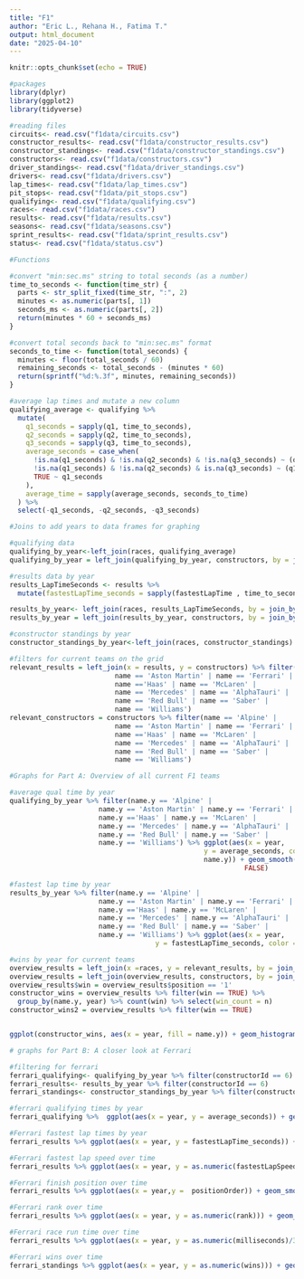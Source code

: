 ```yaml
---
title: "F1"
author: "Eric L., Rehana H., Fatima T."
output: html_document
date: "2025-04-10"
---
```


```r
knitr::opts_chunk$set(echo = TRUE)
```


```r
#packages
library(dplyr)
library(ggplot2)
library(tidyverse)
```

```r
#reading files
circuits<- read.csv("f1data/circuits.csv")
constructor_results<- read.csv("f1data/constructor_results.csv")
constructor_standings<- read.csv("f1data/constructor_standings.csv")
constructors<- read.csv("f1data/constructors.csv")
driver_standings<- read.csv("f1data/driver_standings.csv")
drivers<- read.csv("f1data/drivers.csv")
lap_times<- read.csv("f1data/lap_times.csv")
pit_stops<- read.csv("f1data/pit_stops.csv")
qualifying<- read.csv("f1data/qualifying.csv")
races<- read.csv("f1data/races.csv")
results<- read.csv("f1data/results.csv")
seasons<- read.csv("f1data/seasons.csv")
sprint_results<- read.csv("f1data/sprint_results.csv")
status<- read.csv("f1data/status.csv")

```


```r
#Functions

#convert "min:sec.ms" string to total seconds (as a number)
time_to_seconds <- function(time_str) {
  parts <- str_split_fixed(time_str, ":", 2)
  minutes <- as.numeric(parts[, 1])
  seconds_ms <- as.numeric(parts[, 2])
  return(minutes * 60 + seconds_ms)
}

#convert total seconds back to "min:sec.ms" format
seconds_to_time <- function(total_seconds) {
  minutes <- floor(total_seconds / 60)
  remaining_seconds <- total_seconds - (minutes * 60)
  return(sprintf("%d:%.3f", minutes, remaining_seconds))
}

#average lap times and mutate a new column
qualifying_average <- qualifying %>%
  mutate(
    q1_seconds = sapply(q1, time_to_seconds),
    q2_seconds = sapply(q2, time_to_seconds),
    q3_seconds = sapply(q3, time_to_seconds),
    average_seconds = case_when(
      !is.na(q1_seconds) & !is.na(q2_seconds) & !is.na(q3_seconds) ~ (q1_seconds + q2_seconds + q3_seconds) / 3,
      !is.na(q1_seconds) & !is.na(q2_seconds) & is.na(q3_seconds) ~ (q1_seconds + q2_seconds) / 2,
      TRUE ~ q1_seconds 
    ),
    average_time = sapply(average_seconds, seconds_to_time)
  ) %>%
  select(-q1_seconds, -q2_seconds, -q3_seconds)
```


```r
#Joins to add years to data frames for graphing

#qualifying data
qualifying_by_year<-left_join(races, qualifying_average) 
qualifying_by_year = left_join(qualifying_by_year, constructors, by = join_by(constructorId))

#results data by year
results_LapTimeSeconds <- results %>%
  mutate(fastestLapTime_seconds = sapply(fastestLapTime , time_to_seconds))

results_by_year<- left_join(races, results_LapTimeSeconds, by = join_by(raceId))
results_by_year = left_join(results_by_year, constructors, by = join_by(constructorId))

#constructor standings by year
constructor_standings_by_year<-left_join(races, constructor_standings)
```

```r
#filters for current teams on the grid
relevant_results = left_join(x = results, y = constructors) %>% filter(name == 'Alpine' | 
                          name == 'Aston Martin' | name == 'Ferrari' | 
                          name =='Haas' | name == 'McLaren' | 
                          name == 'Mercedes' | name == 'AlphaTauri' |
                          name == 'Red Bull' | name == 'Saber' |
                          name == 'Williams')
relevant_constructors = constructors %>% filter(name == 'Alpine' | 
                          name == 'Aston Martin' | name == 'Ferrari' | 
                          name =='Haas' | name == 'McLaren' | 
                          name == 'Mercedes' | name == 'AlphaTauri' |
                          name == 'Red Bull' | name == 'Saber' |
                          name == 'Williams')

```

```r
#Graphs for Part A: Overview of all current F1 teams

#average qual time by year
qualifying_by_year %>% filter(name.y == 'Alpine' | 
                      name.y == 'Aston Martin' | name.y == 'Ferrari' | 
                      name.y =='Haas' | name.y == 'McLaren' | 
                      name.y == 'Mercedes' | name.y == 'AlphaTauri' |
                      name.y == 'Red Bull' | name.y == 'Saber' |
                      name.y == 'Williams') %>% ggplot(aes(x = year,
                                                y = average_seconds, color = 
                                                name.y)) + geom_smooth(se = 
                                                          FALSE)

#fastest lap time by year
results_by_year %>% filter(name.y == 'Alpine' | 
                      name.y == 'Aston Martin' | name.y == 'Ferrari' | 
                      name.y =='Haas' | name.y == 'McLaren' | 
                      name.y == 'Mercedes' | name.y == 'AlphaTauri' |
                      name.y == 'Red Bull' | name.y == 'Saber' |
                      name.y == 'Williams') %>% ggplot(aes(x = year, 
                                    y = fastestLapTime_seconds, color = name.y)) + geom_smooth(se = FALSE)

#wins by year for current teams
overview_results = left_join(x =races, y = relevant_results, by = join_by(raceId))
overview_results = left_join(overview_results, constructors, by = join_by(constructorId))
overview_results$win = overview_results$position == '1'
constructor_wins = overview_results %>% filter(win == TRUE) %>% 
  group_by(name.y, year) %>% count(win) %>% select(win_count = n)
constructor_wins2 = overview_results %>% filter(win == TRUE)


ggplot(constructor_wins, aes(x = year, fill = name.y)) + geom_histogram(binwidth = 2)


```

```r
# graphs for Part B: A closer look at Ferrari

#filtering for ferrari
ferrari_qualifying<- qualifying_by_year %>% filter(constructorId == 6)
ferrari_results<- results_by_year %>% filter(constructorId == 6)
ferrari_standings<- constructor_standings_by_year %>% filter(constructorId ==6)

#ferrari qualifying times by year
ferrari_qualifying %>%  ggplot(aes(x = year, y = average_seconds)) + geom_smooth()

#Ferrari fastest lap times by year
ferrari_results %>% ggplot(aes(x = year, y = fastestLapTime_seconds)) + geom_smooth()

#Ferrari fastest lap speed over time
ferrari_results %>% ggplot(aes(x = year, y = as.numeric(fastestLapSpeed))) + geom_smooth()

#Ferrari finish position over time
ferrari_results %>% ggplot(aes(x = year,y =  positionOrder)) + geom_smooth()

#Ferrari rank over time
ferrari_results %>% ggplot(aes(x = year, y = as.numeric(rank))) + geom_smooth()

#Ferrari race run time over time
ferrari_results %>% ggplot(aes(x = year, y = as.numeric(milliseconds)/3600000)) + geom_smooth()

#Ferrari wins over time
ferrari_standings %>% ggplot(aes(x = year, y = as.numeric(wins))) + geom_col()
```

